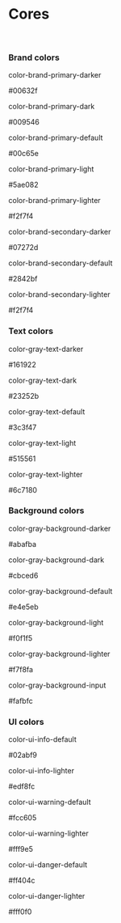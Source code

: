 
<Meta title="Brand/Cores" />

# Cores

<br />

### Brand colors

<div className="container-colors">
  <div className="color">
    <span className="color-brand-primary-darker"></span>
    <div className="color__text-container">
      <p className="xxs-semibold-distant color__name">color-brand-primary-darker</p>
      <p className="xxxs-medium-distant color__hex">#00632f</p>
    </div>
  </div>
  <div className="color">
    <span className="color-brand-primary-dark"></span>
    <div className="color__text-container">
      <p className="xxs-semibold-distant color__name">color-brand-primary-dark</p>
      <p className="xxxs-medium-distant color__hex">#009546</p>
    </div>
  </div>
  <div className="color">
    <span className="color-brand-primary-default"></span>
    <div className="color__text-container">
      <p className="xxs-semibold-distant color__name">color-brand-primary-default</p>
      <p className="xxxs-medium-distant color__hex">#00c65e</p>
    </div>
  </div>
  <div className="color">
    <span className="color-brand-primary-light"></span>
    <div className="color__text-container">
      <p className="xxs-semibold-distant color__name">color-brand-primary-light</p>
      <p className="xxxs-medium-distant color__hex">#5ae082</p>
    </div>
  </div>
  <div className="color">
    <span className="color-brand-primary-lighter"></span>
    <div className="color__text-container">
      <p className="xxs-semibold-distant color__name">color-brand-primary-lighter</p>
      <p className="xxxs-medium-distant color__hex">#f2f7f4</p>
    </div>
  </div>
  <div className="color">
    <span className="color-brand-secondary-darker"></span>
    <div className="color__text-container">
      <p className="xxs-semibold-distant color__name">color-brand-secondary-darker</p>
      <p className="xxxs-medium-distant color__hex">#07272d</p>
    </div>
  </div>
  <div className="color">
    <span className="color-brand-secondary-default"></span>
    <div className="color__text-container">
      <p className="xxs-semibold-distant color__name">color-brand-secondary-default</p>
      <p className="xxxs-medium-distant color__hex">#2842bf</p>
    </div>
  </div>
  <div className="color">
    <span className="color-brand-secondary-lighter"></span>
    <div className="color__text-container">
      <p className="xxs-semibold-distant color__name">color-brand-secondary-lighter</p>
      <p className="xxxs-medium-distant color__hex">#f2f7f4</p>
    </div>
  </div>
</div>

### Text colors

<div className="container-colors">
  <div className="color">
    <span className="color-gray-text-darker"></span>
    <div className="color__text-container">
      <p className="xxs-semibold-distant color__name">color-gray-text-darker</p>
      <p className="xxxs-medium-distant color__hex">#161922</p>
    </div>
  </div>
  <div className="color">
    <span className="color-gray-text-dark"></span>
    <div className="color__text-container">
      <p className="xxs-semibold-distant color__name">color-gray-text-dark</p>
      <p className="xxxs-medium-distant color__hex">#23252b</p>
    </div>
  </div>
  <div className="color">
    <span className="color-gray-text-default"></span>
    <div className="color__text-container">
      <p className="xxs-semibold-distant color__name">color-gray-text-default</p>
      <p className="xxxs-medium-distant color__hex">#3c3f47</p>
    </div>
  </div>
  <div className="color">
    <span className="color-gray-text-light"></span>
    <div className="color__text-container">
      <p className="xxs-semibold-distant color__name">color-gray-text-light</p>
      <p className="xxxs-medium-distant color__hex">#515561</p>
    </div>
  </div>
  <div className="color">
    <span className="color-gray-text-lighter"></span>
    <div className="color__text-container">
      <p className="xxs-semibold-distant color__name">color-gray-text-lighter</p>
      <p className="xxxs-medium-distant color__hex">#6c7180</p>
    </div>
  </div>
</div>

### Background colors

<div className="container-colors">
  <div className="color">
    <span className="color-gray-background-darker"></span>
    <div className="color__text-container">
      <p className="xxs-semibold-distant color__name">color-gray-background-darker</p>
      <p className="xxxs-medium-distant color__hex">#abafba</p>
    </div>
  </div>
  <div className="color">
    <span className="color-gray-background-dark"></span>
    <div className="color__text-container">
      <p className="xxs-semibold-distant color__name">color-gray-background-dark</p>
      <p className="xxxs-medium-distant color__hex">#cbced6</p>
    </div>
  </div>
  <div className="color">
    <span className="color-gray-background-default"></span>
    <div className="color__text-container">
      <p className="xxs-semibold-distant color__name">color-gray-background-default</p>
      <p className="xxxs-medium-distant color__hex">#e4e5eb</p>
    </div>
  </div>
  <div className="color">
    <span className="color-gray-background-light"></span>
    <div className="color__text-container">
      <p className="xxs-semibold-distant color__name">color-gray-background-light</p>
      <p className="xxxs-medium-distant color__hex">#f0f1f5</p>
    </div>
  </div>
  <div className="color">
    <span className="color-gray-background-lighter"></span>
    <div className="color__text-container">
      <p className="xxs-semibold-distant color__name">color-gray-background-lighter</p>
      <p className="xxxs-medium-distant color__hex">#f7f8fa</p>
    </div>
  </div>
  <div className="color">
    <span className="color-gray-background-input"></span>
    <div className="color__text-container">
      <p className="xxs-semibold-distant color__name">color-gray-background-input</p>
      <p className="xxxs-medium-distant color__hex">#fafbfc</p>
    </div>
  </div>
</div>

### UI colors

<div className="container-colors">
  <div className="color">
    <span className="color-ui-info-default"></span>
    <div className="color__text-container">
      <p className="xxs-semibold-distant color__name">color-ui-info-default</p>
      <p className="xxxs-medium-distant color__hex">#02abf9</p>
    </div>
  </div>
  <div className="color">
    <span className="color-ui-info-lighter"></span>
    <div className="color__text-container">
      <p className="xxs-semibold-distant color__name">color-ui-info-lighter</p>
      <p className="xxxs-medium-distant color__hex">#edf8fc</p>
    </div>
  </div>
</div>

<div className="container-colors">
  <div className="color">
    <span className="color-ui-warning-default"></span>
    <div className="color__text-container">
      <p className="xxs-semibold-distant color__name">color-ui-warning-default</p>
      <p className="xxxs-medium-distant color__hex">#fcc605</p>
    </div>
  </div>
  <div className="color">
    <span className="color-ui-warning-lighter"></span>
    <div className="color__text-container">
      <p className="xxs-semibold-distant color__name">color-ui-warning-lighter</p>
      <p className="xxxs-medium-distant color__hex">#fff9e5</p>
    </div>
  </div>
</div>

<div className="container-colors">
  <div className="color">
    <span className="color-ui-danger-default"></span>
    <div className="color__text-container">
      <p className="xxs-semibold-distant color__name">color-ui-danger-default</p>
      <p className="xxxs-medium-distant color__hex">#ff404c</p>
    </div>
  </div>
  <div className="color">
    <span className="color-ui-danger-lighter"></span>
    <div className="color__text-container">
      <p className="xxs-semibold-distant color__name">color-ui-danger-lighter</p>
      <p className="xxxs-medium-distant color__hex">#fff0f0</p>
    </div>
  </div>
</div>

